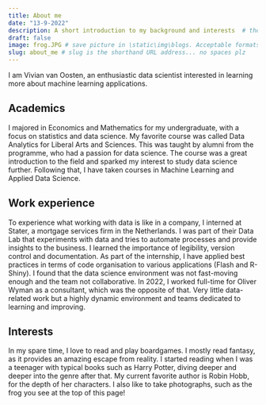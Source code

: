 ```yaml
---
title: About me
date: "13-9-2022"
description: A short introduction to my background and interests  # the title that will show up once someone gets to this page
draft: false
image: frog.JPG # save picture in \static\img\blogs. Acceptable formats= jpg, jpeg, or png . Your iPhone pics wont work
slug: about_me # slug is the shorthand URL address... no spaces plz
---
```


I am Vivian van Oosten, an enthusiastic data scientist interested in learning more about machine learning applications.
  

## Academics

I majored in Economics and Mathematics for my undergraduate, with a focus on statistics and data science. My favorite course was called Data Analytics for Liberal Arts and Sciences. This was taught by alumni from the programme, who had a passion for data science. The course was a great introduction to the field and sparked my interest to study data science further. Following that, I have taken courses in Machine Learning and Applied Data Science. 

## Work experience

To experience what working with data is like in a company, I interned at Stater, a mortgage services firm in the Netherlands. I was part of their Data Lab that experiments with data and tries to automate processes and provide insights to the business. I learned the importance of legibility, version control and documentation. As part of the internship, I have applied best practices in terms of code organisation to various applications (Flash and R-Shiny). I found that the data science environment was not fast-moving enough and the team not collaborative. In 2022, I worked full-time for Oliver Wyman as a consultant, which was the opposite of that. Very little data-related work but a highly dynamic environment and teams dedicated to learning and improving.

## Interests

In my spare time, I love to read and play boardgames. I mostly read fantasy, as it provides an amazing escape from reality. I started reading when I was a teenager with typical books such as Harry Potter, diving deeper and deeper into the genre after that. My current favorite author is Robin Hobb, for the depth of her characters. I also like to take photographs, such as the frog you see at the top of this page!




